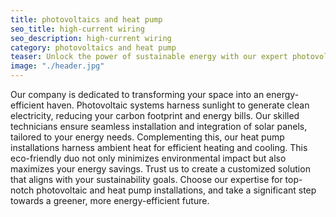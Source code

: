 ```yaml
---
title: photovoltaics and heat pump
seo_title: high-current wiring
seo_description: high-current wiring
category: photovoltaics and heat pump
teaser: Unlock the power of sustainable energy with our expert photovoltaic and heat pump installation services. 
image: "./header.jpg"
---
```

<p>
Our company is dedicated to transforming your space into an energy-efficient haven. Photovoltaic systems harness sunlight to generate clean electricity, reducing your carbon footprint and energy bills. Our skilled technicians ensure seamless installation and integration of solar panels, tailored to your energy needs. Complementing this, our heat pump installations harness ambient heat for efficient heating and cooling. This eco-friendly duo not only minimizes environmental impact but also maximizes your energy savings. Trust us to create a customized solution that aligns with your sustainability goals. Choose our expertise for top-notch photovoltaic and heat pump installations, and take a significant step towards a greener, more energy-efficient future.
</p>